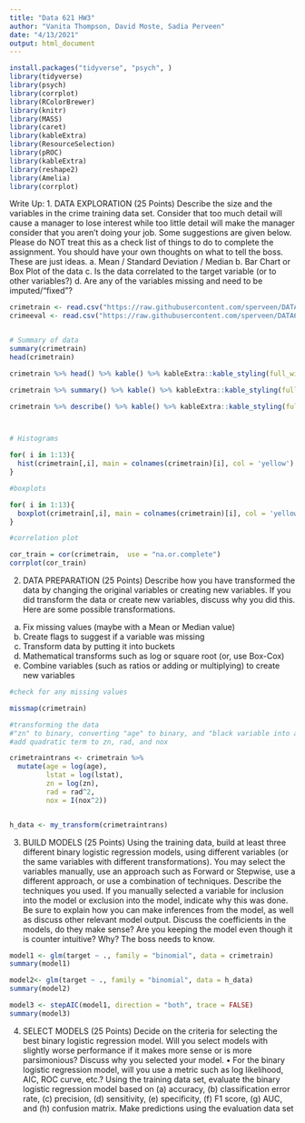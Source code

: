 ```yaml
---
title: "Data 621 HW3"
author: "Vanita Thompson, David Moste, Sadia Perveen"
date: "4/13/2021"
output: html_document
---
```


```r
install.packages("tidyverse", "psych", )
library(tidyverse)
library(psych)
library(corrplot)
library(RColorBrewer)
library(knitr)
library(MASS)
library(caret)
library(kableExtra)
library(ResourceSelection)
library(pROC)
library(kableExtra)
library(reshape2)
library(Amelia)
library(corrplot)
```

Write Up:
1. DATA EXPLORATION (25 Points)
Describe the size and the variables in the crime training data set. Consider that too much detail will cause a manager to lose interest while too little detail will make the manager consider that you aren’t doing
your job. Some suggestions are given below. Please do NOT treat this as a check list of things to do to complete the assignment. You should have your own thoughts on what to tell the boss. These are just ideas.
a. Mean / Standard Deviation / Median
b. Bar Chart or Box Plot of the data
c. Is the data correlated to the target variable (or to other variables?) d. Are any of the variables missing and need to be imputed/“fixed”?

```r
crimetrain <- read.csv("https://raw.githubusercontent.com/sperveen/DATA621/main/xid-418692259_1.csv")
crimeeval <- read.csv("https://raw.githubusercontent.com/sperveen/DATA621/main/crime-evaluation-data_modified.csv")


# Summary of data 
summary(crimetrain)
head(crimetrain)

crimetrain %>% head() %>% kable() %>% kableExtra::kable_styling(full_width = F, html_font = "Cambria")

crimetrain %>% summary() %>% kable() %>% kableExtra::kable_styling(full_width = F, html_font = "Cambria")

crimetrain %>% describe() %>% kable() %>% kableExtra::kable_styling(full_width = F, html_font = "Cambria")



# Histograms 

for( i in 1:13){
  hist(crimetrain[,i], main = colnames(crimetrain)[i], col = 'yellow')
}

#boxplots 

for( i in 1:13){
  boxplot(crimetrain[,i], main = colnames(crimetrain)[i], col = 'yellow')
}

#correlation plot 

cor_train = cor(crimetrain,  use = "na.or.complete")
corrplot(cor_train)


```





2. DATA PREPARATION (25 Points)
Describe how you have transformed the data by changing the original variables or creating new variables. If you did transform the data or create new variables, discuss why you did this. Here are some possible transformations.
a. Fix missing values (maybe with a Mean or Median value)
b. Create flags to suggest if a variable was missing
c. Transform data by putting it into buckets
d. Mathematical transforms such as log or square root (or, use Box-Cox)
e. Combine variables (such as ratios or adding or multiplying) to create new variables

```r
#check for any missing values 

missmap(crimetrain)

#transforming the data 
#"zn" to binary, converting "age" to binary, and "black variable into a proportion, log transform age and Istat 
#add quadratic term to zn, rad, and nox 

crimetraintrans <- crimetrain %>%
  mutate(age = log(age),
         lstat = log(lstat),
         zn = log(zn),
         rad = rad^2,
         nox = I(nox^2))


h_data <- my_transform(crimetraintrans)
```




3. BUILD MODELS (25 Points)
Using the training data, build at least three different binary logistic regression models, using different variables (or the same variables with different transformations). You may select the variables manually, use an approach such as Forward or Stepwise, use a different approach, or use a combination of techniques. Describe the techniques you used. If you manually selected a variable for inclusion into the model or exclusion into the model, indicate why this was done.
Be sure to explain how you can make inferences from the model, as well as discuss other relevant model output. Discuss the coefficients in the models, do they make sense? Are you keeping the model even though it is counter intuitive? Why? The boss needs to know.

```r
model1 <- glm(target ~ ., family = "binomial", data = crimetrain)
summary(model1)

model2<- glm(target ~ ., family = "binomial", data = h_data)
summary(model2)

model3 <- stepAIC(model1, direction = "both", trace = FALSE)
summary(model3)


```


4. SELECT MODELS (25 Points)
Decide on the criteria for selecting the best binary logistic regression model. Will you select models with slightly worse performance if it makes more sense or is more parsimonious? Discuss why you selected your model.
• For the binary logistic regression model, will you use a metric such as log likelihood, AIC, ROC curve, etc.? Using the training data set, evaluate the binary logistic regression model based on (a) accuracy, (b) classification error rate, (c) precision, (d) sensitivity, (e) specificity, (f) F1 score, (g) AUC, and (h) confusion matrix. Make predictions using the evaluation data set